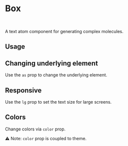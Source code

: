 

<Meta of={Stories} />

# Box

<br />

A text atom component for generating complex molecules.

## Usage

<Canvas of={Stories.Base} />

## Changing underlying element

Use the `as` prop to change the underlying element.

<Canvas of={Stories.BaseAs} />

## Responsive

Use the `lg` prop to set the text size for large screens.

<Canvas of={Stories.Responsive} />

## Colors

Change colors via `color` prop.

⚠️ Note: `color` prop is coupled to theme.

<Canvas of={Stories.Colored} />
